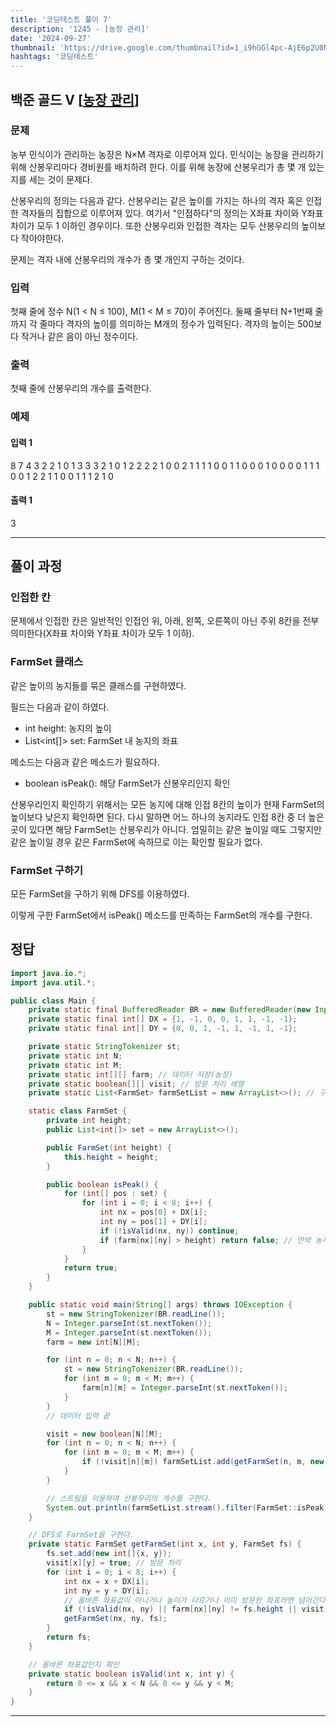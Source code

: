 ```yaml
---
title: '코딩테스트 풀이 7'
description: '1245 - [농장 관리]'
date: '2024-09-27'
thumbnail: 'https://drive.google.com/thumbnail?id=1_i9hGGl4pc-AjE6p2U0N4cOb-bYdXi5X&sz=w1000'
hashtags: '코딩테스트'
---
```


## 백준 골드 V [<a href="https://www.acmicpc.net/problem/1245" target="_blank" className="a-mdx">농장 관리</a>]

### 문제

농부 민식이가 관리하는 농장은 N×M 격자로 이루어져 있다. 민식이는 농장을 관리하기 위해 산봉우리마다 경비원를 배치하려 한다. 이를 위해 농장에 산봉우리가 총 몇 개 있는지를 세는 것이 문제다.

산봉우리의 정의는 다음과 같다. 산봉우리는 같은 높이를 가지는 하나의 격자 혹은 인접한 격자들의 집합으로 이루어져 있다. 여기서 "인접하다"의 정의는 X좌표 차이와 Y좌표 차이가 모두 1 이하인 경우이다. 또한 산봉우리와 인접한 격자는 모두 산봉우리의 높이보다 작아야한다.

문제는 격자 내에 산봉우리의 개수가 총 몇 개인지 구하는 것이다.

### 입력

첫째 줄에 정수 N(1 < N ≤ 100), M(1 < M ≤ 70)이 주어진다. 둘째 줄부터 N+1번째 줄까지 각 줄마다 격자의 높이를 의미하는 M개의 정수가 입력된다. 격자의 높이는 500보다 작거나 같은 음이 아닌 정수이다.

### 출력

첫째 줄에 산봉우리의 개수를 출력한다.

### 예제

#### 입력 1

8 7
4 3 2 2 1 0 1
3 3 3 2 1 0 1
2 2 2 2 1 0 0
2 1 1 1 1 0 0
1 1 0 0 0 1 0
0 0 0 1 1 1 0
0 1 2 2 1 1 0
0 1 1 1 2 1 0

#### 출력 1

3

---

## 풀이 과정

### 인접한 칸

문제에서 인접한 칸은 일반적인 인접인 위, 아래, 왼쪽, 오른쪽이 아닌 주위 8칸을 전부 의미한다(X좌표 차이와 Y좌표 차이가 모두 1 이하).

### FarmSet 클래스

같은 높이의 농지들를 묶은 클래스를 구현하였다.

필드는 다음과 같이 하였다.

- int height: 농지의 높이
- List\<int[]\> set: FarmSet 내 농지의 좌표

메소드는 다음과 같은 메소드가 필요하다.

- boolean isPeak(): 해당 FarmSet가 산봉우리인지 확인

산봉우리인지 확인하기 위해서는 모든 농지에 대해 인접 8칸의 높이가 현재 FarmSet의 높이보다 낮은지 확인하면 된다. 다시 말하면 어느 하나의 농지라도 인접 8칸 중 더 높은 곳이 있다면 해당 FarmSet는 산봉우리가 아니다. 엄밀히는 같은 높이일 때도 그렇지만 같은 높이일 경우 같은 FarmSet에 속하므로 이는 확인할 필요가 없다.

### FarmSet 구하기

모든 FarmSet을 구하기 위해 DFS를 이용하였다.

이렇게 구한 FarmSet에서 isPeak() 메소드를 만족하는 FarmSet의 개수를 구한다.

## 정답

```java
import java.io.*;
import java.util.*;

public class Main {
    private static final BufferedReader BR = new BufferedReader(new InputStreamReader(System.in));
    private static final int[] DX = {1, -1, 0, 0, 1, 1, -1, -1};
    private static final int[] DY = {0, 0, 1, -1, 1, -1, 1, -1};

    private static StringTokenizer st;
    private static int N;
    private static int M;
    private static int[][] farm; // 데이터 저장(농장)
    private static boolean[][] visit; // 방문 처리 배열
    private static List<FarmSet> farmSetList = new ArrayList<>(); // 구한 FarmSet을 저장

    static class FarmSet {
        private int height;
        public List<int[]> set = new ArrayList<>();

        public FarmSet(int height) {
            this.height = height;
        }

        public boolean isPeak() {
            for (int[] pos : set) {
                for (int i = 0; i < 8; i++) {
                    int nx = pos[0] + DX[i];
                    int ny = pos[1] + DY[i];
                    if (!isValid(nx, ny)) continue;
                    if (farm[nx][ny] > height) return false; // 만약 농지 중 하나라도 조건을 만족하지 않으면 false 반환
                }
            }
            return true;
        }
    }

    public static void main(String[] args) throws IOException {
        st = new StringTokenizer(BR.readLine());
        N = Integer.parseInt(st.nextToken());
        M = Integer.parseInt(st.nextToken());
        farm = new int[N][M];

        for (int n = 0; n < N; n++) {
            st = new StringTokenizer(BR.readLine());
            for (int m = 0; m < M; m++) {
                farm[n][m] = Integer.parseInt(st.nextToken());
            }
        }
        // 데이터 입력 끝

        visit = new boolean[N][M];
        for (int n = 0; n < N; n++) {
            for (int m = 0; m < M; m++) {
                if (!visit[n][m]) farmSetList.add(getFarmSet(n, m, new FarmSet(farm[n][m])));
            }
        }

        // 스트림을 이용하여 산봉우리의 개수를 구한다.
        System.out.println(farmSetList.stream().filter(FarmSet::isPeak).count());
    }

    // DFS로 FarmSet을 구한다.
    private static FarmSet getFarmSet(int x, int y, FarmSet fs) {
        fs.set.add(new int[]{x, y});
        visit[x][y] = true; // 방문 처리
        for (int i = 0; i < 8; i++) {
            int nx = x + DX[i];
            int ny = y + DY[i];
            // 올바른 좌표값이 아니거나 높이가 다르거나 이미 방문한 좌표라면 넘어간다.
            if (!isValid(nx, ny) || farm[nx][ny] != fs.height || visit[nx][ny]) continue;
            getFarmSet(nx, ny, fs);
        }
        return fs;
    }

    // 올바른 좌표값인지 확인
    private static boolean isValid(int x, int y) {
        return 0 <= x && x < N && 0 <= y && y < M;
    }
}
```

---